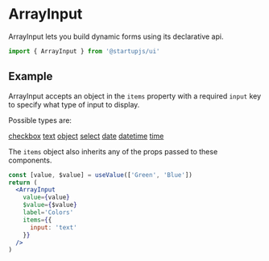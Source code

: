
# ArrayInput

ArrayInput lets you build dynamic forms using its declarative api.

```jsx
import { ArrayInput } from '@startupjs/ui'
```

## Example

ArrayInput accepts an object in the `items` property with a required `input` key to specify what type of input to display.

Possible types are:

[сheckbox](/docs/forms/Checkbox)
[text](/docs/forms/TextInput)
[object](/docs/forms/ObjectInput)
[select](/docs/forms/Select)
[date](/docs/forms/DateTimePicker)
[datetime](/docs/forms/DateTimePicker)
[time](/docs/forms/DateTimePicker)

The `items` object also inherits any of the props passed to these components.

```jsx example
const [value, $value] = useValue(['Green', 'Blue'])
return (
  <ArrayInput
    value={value}
    $value={$value}
    label='Colors'
    items={{
      input: 'text'
    }}
  />
)
```
